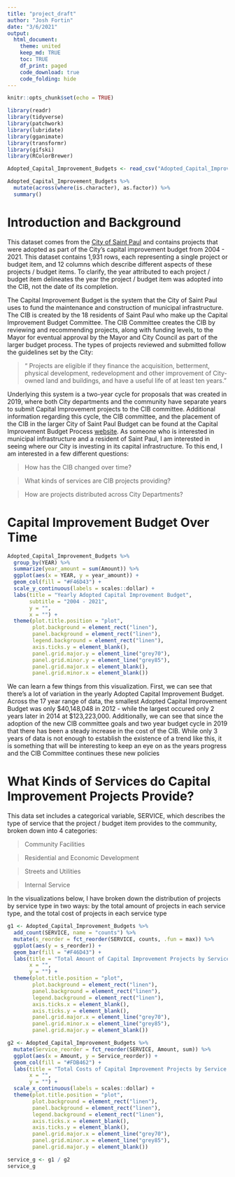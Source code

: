 ```yaml
---
title: "project_draft"
author: "Josh Fortin"
date: "3/6/2021"
output: 
  html_document:
    theme: united
    keep_md: TRUE
    toc: TRUE
    df_print: paged
    code_download: true
    code_folding: hide
---
```


```r
knitr::opts_chunk$set(echo = TRUE)
```

```r
library(readr)
library(tidyverse)
library(patchwork)
library(lubridate)
library(gganimate)
library(transformr)
library(gifski)
library(RColorBrewer)
```

```r
Adopted_Capital_Improvement_Budgets <- read_csv("Adopted_Capital_Improvement_Budgets.csv")

Adopted_Capital_Improvement_Budgets %>% 
  mutate(across(where(is.character), as.factor)) %>% 
  summary()
```


# Introduction and Background

This dataset comes from the [City of Saint Paul](https://information.stpaul.gov/City-Administration/Adopted-Capital-Improvement-Budgets-Dataset/c6jd-rwmu) and contains projects that were adopted as part of the City’s capital improvement budget from 2004 - 2021. This dataset contains 1,931 rows, each representing a single project or budget item, and 12 columns which describe different aspects of these projects / budget items. To clarify, the year attributed to each project / budget item delineates the year the project / budget item was adopted into the CIB, not the date of its completion. 

The Capital Improvement Budget is the system that the City of Saint Paul uses to fund the maintenance and construction of municipal infrastructure. The CIB is created by the 18 residents of Saint Paul who make up the Capital Improvement Budget Committee. The CIB Committee creates the CIB by reviewing and recommending projects, along with funding levels, to the Mayor for eventual approval by the Mayor and City Council as part of the larger budget process. The types of projects reviewed and submitted follow the guidelines set by the City: 

> “ Projects are eligible if they finance the acquisition, betterment, physical development, redevelopment and other improvement of City-owned land and buildings, and have a useful life of at least ten years.” 

Underlying this system is a two-year cycle for proposals that was created in 2019, where both City departments and the community have separate years to submit Capital Improvement projects to the CIB committee. Additional information regarding this cycle, the CIB committee, and the placement of the CIB in the larger City of Saint Paul Budget can be found at the Capital Improvement Budget Process [website](https://www.stpaul.gov/departments/financial-services/capital-improvement-budget-process). 
As someone who is interested in municipal infrastructure and a resident of Saint Paul, I am interested in seeing where our City is investing in its capital infrastructure. To this end, I am interested in a few different questions:

> How has the CIB changed over time?

>What kinds of services are CIB projects providing? 

>How are projects distributed across City Departments?

# Capital Improvement Budget Over Time

```r
Adopted_Capital_Improvement_Budgets %>% 
  group_by(YEAR) %>% 
  summarize(year_amount = sum(Amount)) %>% 
  ggplot(aes(x = YEAR, y = year_amount)) +
  geom_col(fill = "#F46D43") +
  scale_y_continuous(labels = scales::dollar) +
  labs(title = "Yearly Adopted Capital Improvement Budget",
       subtitle = "2004 - 2021",
       y = "",
       x = "") +
  theme(plot.title.position = "plot",
        plot.background = element_rect("linen"), 
        panel.background = element_rect("linen"),
        legend.background = element_rect("linen"),
        axis.ticks.y = element_blank(),
        panel.grid.major.y = element_line("grey70"),
        panel.grid.minor.y = element_line("grey85"),
        panel.grid.major.x = element_blank(),
        panel.grid.minor.x = element_blank())
```

We can learn a few things from this visualization. First, we can see that there's a lot of variation in the yearly Adopted Capital Improvement Budget. Across the 17 year range of data, the smallest Adopted Capital Improvement Budget was only $40,148,048 in 2012 -  while the largest occured only 2 years later in 2014 at $123,223,000. Additionally, we can see that since the adoption of the new CIB committee goals and two year budget cycle in 2019 that there has been a steady increase in the cost of the CIB. While only 3 years of data is not enough to establish the existence of a trend like this, it is something that will be interesting to keep an eye on as the years progress and the CIB Committee continues these new policies

# What Kinds of Services do Capital Improvement Projects Provide?

This data set includes a categorical variable, SERVICE, which describes the type of service that the project / budget item provides to the community, broken down into 4 categories:

> Community Facilities

> Residential and Economic Development

> Streets and Utilities

> Internal Service

In the visualizations below, I have broken down the distribution of projects by service type in two ways: by the total amount of projects in each service type, and the total cost of projects in each service type

```r
g1 <- Adopted_Capital_Improvement_Budgets %>% 
  add_count(SERVICE, name = "counts") %>% 
  mutate(s_reorder = fct_reorder(SERVICE, counts, .fun = max)) %>% 
  ggplot(aes(y = s_reorder)) +
  geom_bar(fill = "#F46D43") +
  labs(title = "Total Amount of Capital Improvement Projects by Service Type",
       x = "",
       y = "") +
  theme(plot.title.position = "plot",
        plot.background = element_rect("linen"), 
        panel.background = element_rect("linen"),
        legend.background = element_rect("linen"),
        axis.ticks.x = element_blank(),
        axis.ticks.y = element_blank(),
        panel.grid.major.x = element_line("grey70"),
        panel.grid.minor.x = element_line("grey85"),
        panel.grid.major.y = element_blank())

g2 <- Adopted_Capital_Improvement_Budgets %>% 
  mutate(Service_reorder = fct_reorder(SERVICE, Amount, sum)) %>% 
  ggplot(aes(x = Amount, y = Service_reorder)) +
  geom_col(fill = "#FDB462") +
  labs(title = "Total Costs of Capital Improvement Projects by Service Type",
       x = "",
       y = "") +
  scale_x_continuous(labels = scales::dollar) +
  theme(plot.title.position = "plot",
        plot.background = element_rect("linen"), 
        panel.background = element_rect("linen"),
        legend.background = element_rect("linen"),
        axis.ticks.x = element_blank(),
        axis.ticks.y = element_blank(),
        panel.grid.major.x = element_line("grey70"),
        panel.grid.minor.x = element_line("grey85"),
        panel.grid.major.y = element_blank())

service_g <- g1 / g2
service_g
```

